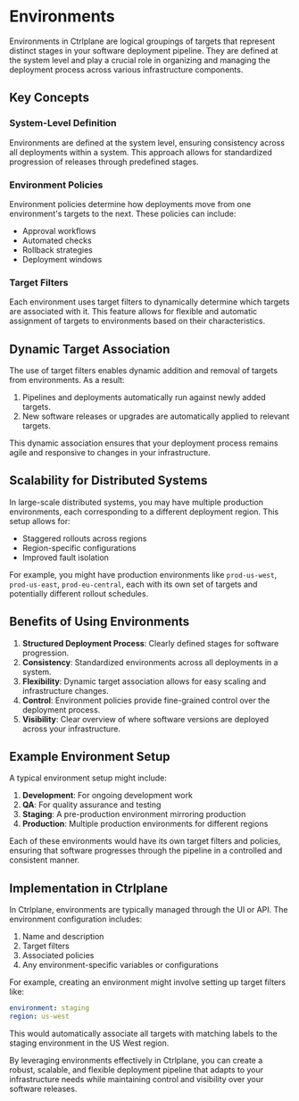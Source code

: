 # Environments

Environments in Ctrlplane are logical groupings of targets that represent
distinct stages in your software deployment pipeline. They are defined at the
system level and play a crucial role in organizing and managing the deployment
process across various infrastructure components.


<div className="flex justify-center pt-4">
  <Youtube videoId="oe3OhfjlLSk" />
</div>

## Key Concepts

### System-Level Definition

Environments are defined at the system level, ensuring consistency across all
deployments within a system. This approach allows for standardized progression
of releases through predefined stages.

### Environment Policies

Environment policies determine how deployments move from one environment's
targets to the next. These policies can include:

- Approval workflows
- Automated checks
- Rollback strategies
- Deployment windows

### Target Filters

Each environment uses target filters to dynamically determine which targets are
associated with it. This feature allows for flexible and automatic assignment of
targets to environments based on their characteristics.

## Dynamic Target Association

The use of target filters enables dynamic addition and removal of targets from
environments. As a result:

1. Pipelines and deployments automatically run against newly added targets.
2. New software releases or upgrades are automatically applied to relevant
   targets.

This dynamic association ensures that your deployment process remains agile and
responsive to changes in your infrastructure.

## Scalability for Distributed Systems

In large-scale distributed systems, you may have multiple production
environments, each corresponding to a different deployment region. This setup
allows for:

- Staggered rollouts across regions
- Region-specific configurations
- Improved fault isolation

For example, you might have production environments like `prod-us-west`,
`prod-us-east`, `prod-eu-central`, each with its own set of targets and
potentially different rollout schedules.

## Benefits of Using Environments

1. **Structured Deployment Process**: Clearly defined stages for software
   progression.
2. **Consistency**: Standardized environments across all deployments in a
   system.
3. **Flexibility**: Dynamic target association allows for easy scaling and
   infrastructure changes.
4. **Control**: Environment policies provide fine-grained control over the
   deployment process.
5. **Visibility**: Clear overview of where software versions are deployed across
   your infrastructure.

## Example Environment Setup

A typical environment setup might include:

1. **Development**: For ongoing development work
2. **QA**: For quality assurance and testing
3. **Staging**: A pre-production environment mirroring production
4. **Production**: Multiple production environments for different regions

Each of these environments would have its own target filters and policies,
ensuring that software progresses through the pipeline in a controlled and
consistent manner.

## Implementation in Ctrlplane

In Ctrlplane, environments are typically managed through the UI or API. The
environment configuration includes:

1. Name and description
2. Target filters
3. Associated policies
4. Any environment-specific variables or configurations

For example, creating an environment might involve setting up target filters
like:

```yaml
environment: staging
region: us-west
```

This would automatically associate all targets with matching labels to the
staging environment in the US West region.

By leveraging environments effectively in Ctrlplane, you can create a robust,
scalable, and flexible deployment pipeline that adapts to your infrastructure
needs while maintaining control and visibility over your software releases.
